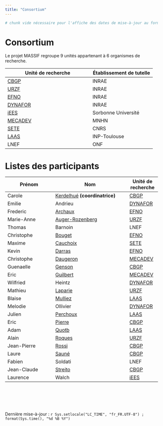 ```yaml
---
title: "Consortium"
---
```


```r
# chunk vide nécessaire pour l'affiche des dates de mise-à-jour au format R
```


# Consortium

Le projet MASSIF regroupe 9 unités appartenant à 6 organismes de recherche.

::: {.table-container .text-center}
| Unité de recherche                  | Établissement de tutelle  |
|-------------------------------------|---------------------------|
| [CBGP](https://umr-cbgp.fr/){target=“_blank”}                | INRAE                     |
| [URZF](https://urzf.val-de-loire.hub.inrae.fr/){target=“_blank”}               | INRAE                     |
| [EFNO](https://efno.val-de-loire.hub.inrae.fr/){target=“_blank”}               | INRAE                     |
| [DYNAFOR](https://www.dynafor.fr/){target=“_blank”}            | INRAE                     |
| [iEES](https://iees-paris.fr/){target=“_blank”}               | Sorbonne Université       |
| [MECADEV](https://mecadev.cnrs.fr/index.php?){target=“_blank”}            | MNHN                      |
| [SETE](https://sete-moulis-cnrs.fr/fr/){target=“_blank”}               | CNRS                      |
| [LAAS](https://www.laas.fr/fr/){target=“_blank”}               | INP-Toulouse              |
| LNEF               | ONF                       |
:::

# Listes des participants

::: {.table-container .text-center}
| Prénom       | Nom                  | Unité de recherche   |
|--------------|----------------------|---------|
| Carole       | [Kerdelhué](https://umr-cbgp.fr/membre/kerdelhue/){target=“_blank”} **(coordinatrice)** | [CBGP](https://umr-cbgp.fr/){target=“_blank”}    |
| Emilie       | Andrieu              | [DYNAFOR](https://www.dynafor.fr/){target=“_blank”} |
| Frederic     | [Archaux](https://efno.val-de-loire.hub.inrae.fr/le-personnel/personnel-permanent/archaux-frederic){target=“_blank”} | [EFNO](https://efno.val-de-loire.hub.inrae.fr/){target=“_blank”}    |
| Marie-Anne   | [Auger-Rozenberg](https://urzf.val-de-loire.hub.inrae.fr/les-personnes/personnels-permanents2/auger-rozenberg-marie-anne){target=“_blank”} | [URZF](https://urzf.val-de-loire.hub.inrae.fr/){target=“_blank”}    |
| Thomas       | Barnoin              | LNEF    |
| Christophe   | [Bouget](https://efno.val-de-loire.hub.inrae.fr/le-personnel/personnel-permanent/bouget-christophe){target=“_blank”} | [EFNO](https://efno.val-de-loire.hub.inrae.fr/){target=“_blank”}    |
| Maxime       | [Cauchoix](https://sete-moulis-cnrs.fr/fr/recherches/linking/equipe/item/156-cauchoix-maxime){target=“_blank”} | [SETE](https://sete-moulis-cnrs.fr/fr/){target=“_blank”}    |
| Kevin        | [Darras](https://efno.val-de-loire.hub.inrae.fr/le-personnel/personnel-permanent/darras-kevin){target=“_blank”} | [EFNO](https://efno.val-de-loire.hub.inrae.fr/){target=“_blank”}    |
| Christophe   | [Daugeron](https://www.mecadev.cnrs.fr/index.php?post/Daugeron-Christophe){target=“_blank”} | [MECADEV](https://mecadev.cnrs.fr/index.php?){target=“_blank”} |
| Guenaelle    | [Genson](https://umr-cbgp.fr/membre/genson-g/){target=“_blank”} | [CBGP](https://umr-cbgp.fr/){target=“_blank”}    |
| Eric         | [Guilbert](https://mecadev.cnrs.fr/index.php?post/Guilbert-Eric){target=“_blank”} | [MECADEV](https://mecadev.cnrs.fr/index.php?){target=“_blank”} |
| Wilfried     | Heintz               | [DYNAFOR](https://www.dynafor.fr/){target=“_blank”} |
| Mathieu      | [Laparie](https://urzf.val-de-loire.hub.inrae.fr/les-personnes/personnels-permanents2/laparie-mathieu){target=“_blank”} | [URZF](https://urzf.val-de-loire.hub.inrae.fr/){target=“_blank”}    |
| Blaise       | [Mulliez](https://www.laas.fr/fr/annuaire/361){target=“_blank”} | [LAAS](https://www.laas.fr/fr/){target=“_blank”}    |
| Melodie      | Ollivier             | [DYNAFOR](https://www.dynafor.fr/){target=“_blank”} |
| Julien       | [Perchoux](https://www.laas.fr/fr/annuaire/241){target=“_blank”} | [LAAS](https://www.laas.fr/fr/){target=“_blank”}    |
| Eric         | [Pierre](https://umr-cbgp.fr/membre/pierre/){target=“_blank”} | [CBGP](https://umr-cbgp.fr/){target=“_blank”}    |
| Adam         | [Quotb](https://www.laas.fr/fr/annuaire/276){target=“_blank”} | [LAAS](https://www.laas.fr/fr/){target=“_blank”}    |
| Alain        | [Roques](https://urzf.val-de-loire.hub.inrae.fr/les-personnes/personnels-permanents2/roques-alain){target=“_blank”} | [URZF](https://urzf.val-de-loire.hub.inrae.fr/){target=“_blank”}    |
| Jean-Pierre  | [Rossi](https://rossi-jp.github.io/home/){target=“_blank”} | [CBGP](https://umr-cbgp.fr/){target=“_blank”}    |
| Laure        | [Sauné](https://umr-cbgp.fr/membre/saune/){target=“_blank”} | [CBGP](https://umr-cbgp.fr/){target=“_blank”}    |
| Fabien       | Soldati              | LNEF    |
| Jean-Claude  | [Streito](https://umr-cbgp.fr/membre/streito/){target=“_blank”} | [CBGP](https://umr-cbgp.fr/){target=“_blank”}    |
| Laurence     | Walch                | [iEES](https://iees-paris.fr/){target=“_blank”}    |
:::


<br><br>
---

Dernière mise-à-jour : `r Sys.setlocale("LC_TIME", "fr_FR.UTF-8") ; format(Sys.time(), "%d %B %Y")`

